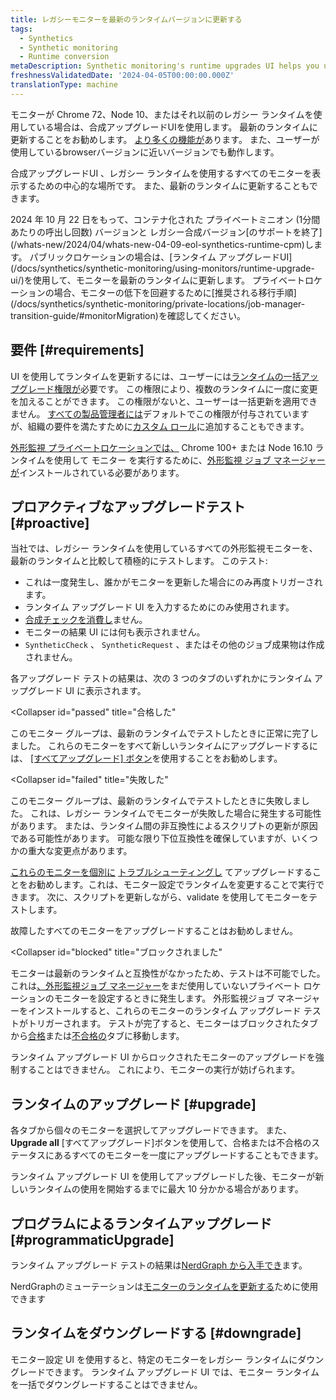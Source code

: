 ```yaml
---
title: レガシーモニターを最新のランタイムバージョンに更新する
tags:
  - Synthetics
  - Synthetic monitoring
  - Runtime conversion
metaDescription: Synthetic monitoring's runtime upgrades UI helps you update legacy monitors to the latest runtimes.
freshnessValidatedDate: '2024-04-05T00:00:00.000Z'
translationType: machine
---
```


モニターが Chrome 72、Node 10、またはそれ以前のレガシー ランタイムを使用している場合は、合成アップグレードUIを使用します。 最新のランタイムに更新することをお勧めします。 [より多くの機能が](/docs/synthetics/synthetic-monitoring/using-monitors/new-runtime/)あります。 また、ユーザーが使用しているbrowserバージョンに近いバージョンでも動作します。

合成アップグレードUI 、レガシー ランタイムを使用するすべてのモニターを表示するための中心的な場所です。 また、最新のランタイムに更新することもできます。

<Callout variant="important">
  2024 年 10 月 22 日をもって、コンテナ化された プライベートミニオン (1分間あたりの呼出し回数) バージョンと レガシー合成バージョン[のサポートを終了](/whats-new/2024/04/whats-new-04-09-eol-synthetics-runtime-cpm)します。 パブリックロケーションの場合は、[ランタイム アップグレードUI](/docs/synthetics/synthetic-monitoring/using-monitors/runtime-upgrade-ui/)を使用して、モニターを最新のランタイムに更新します。 プライベートロケーションの場合、モニターの低下を回避するために[推奨される移行手順](/docs/synthetics/synthetic-monitoring/private-locations/job-manager-transition-guide/#monitorMigration)を確認してください。
</Callout>

## 要件 [#requirements]

UI を使用してランタイムを更新するには、ユーザーには[ランタイムの一括アップグレード権限が](/docs/accounts/accounts-billing/new-relic-one-user-management/user-permissions/#synthetics)必要です。 この権限により、複数のランタイムに一度に変更を加えることができます。 この権限がないと、ユーザーは一括更新を適用できません。 [すべての製品管理者には](/docs/accounts/accounts-billing/new-relic-one-user-management/user-management-concepts/#standard-roles)デフォルトでこの権限が付与されていますが、組織の要件を満たすために[カスタム ロール](/docs/accounts/accounts-billing/new-relic-one-user-management/user-management-concepts/#roles)に追加することもできます。

[外形監視 プライベートロケーションでは、](/docs/synthetics/synthetic-monitoring/private-locations/private-locations-overview-monitor-internal-sites-add-new-locations/) Chrome 100+ または Node 16.10 ランタイムを使用して モニター を実行するために、[外形監視 ジョブ マネージャーが](/docs/synthetics/synthetic-monitoring/private-locations/job-manager-transition-guide/)インストールされている必要があります。

## プロアクティブなアップグレードテスト [#proactive]

当社では、レガシー ランタイムを使用しているすべての外形監視モニターを、最新のランタイムと比較して積極的にテストします。 このテスト:

* これは一度発生し、誰かがモニターを更新した場合にのみ再度トリガーされます。
* ランタイム アップグレード UI を入力するためにのみ使用されます。
* [合成チェックを消費し](/docs/synthetics/synthetic-monitoring/getting-started/monitor-limits/#edition-limits)ません。
* モニターの結果 UI には何も表示されません。
* `SyntheticCheck` 、 `SyntheticRequest` 、またはその他のジョブ成果物は作成されません。

各アップグレード テストの結果は、次の 3 つのタブのいずれかにランタイム アップグレード UI に表示されます。

<Collapser
  id="passed"
  title="合格した"
>
  このモニター グループは、最新のランタイムでテストしたときに正常に完了しました。 これらのモニターをすべて新しいランタイムにアップグレードするには、 [\[すべてアップグレード\] ボタン](#upgrade)を使用することをお勧めします。
</Collapser>

<Collapser
  id="failed"
  title="失敗した"
>
  このモニター グループは、最新のランタイムでテストしたときに失敗しました。 これは、レガシー ランタイムでモニターが失敗した場合に発生する可能性があります。 または、ランタイム間の非互換性によるスクリプトの更新が原因である可能性があります。 可能な限り下位互換性を確保していますが、いくつかの重大な変更点があります。

  [これらのモニターを個別に](/docs/synthetics/synthetic-monitoring/using-monitors/new-runtime/#runtime-convert) [トラブルシューティングし](/docs/synthetics/synthetic-monitoring/troubleshooting/runtime-upgrade-troubleshooting/) てアップグレードすることをお勧めします。これは、モニター設定でランタイムを変更することで実行できます。 次に、スクリプトを更新しながら、validate を使用してモニターをテストします。

  <Callout variant="tip">
    故障したすべてのモニターをアップグレードすることはお勧めしません。
  </Callout>
</Collapser>

<Collapser
  id="blocked"
  title="ブロックされました"
>
  モニターは最新のランタイムと互換性がなかったため、テストは不可能でした。 これは[、外形監視ジョブ マネージャー](#requirements)をまだ使用していないプライベート ロケーションのモニターを設定するときに発生します。 外形監視ジョブ マネージャーをインストールすると、これらのモニターのランタイム アップグレード テストがトリガーされます。 テストが完了すると、モニターはブロックされたタブから[合格](#passed)または[不合格の](#failed)タブに移動します。

  ランタイム アップグレード UI からロックされたモニターのアップグレードを強制することはできません。 これにより、モニターの実行が妨げられます。
</Collapser>

## ランタイムのアップグレード [#upgrade]

各タブから個々のモニターを選択してアップグレードできます。 また、 **Upgrade all** \[すべてアップグレード]ボタンを使用して、合格または不合格のステータスにあるすべてのモニターを一度にアップグレードすることもできます。

ランタイム アップグレード UI を使用してアップグレードした後、モニターが新しいランタイムの使用を開始するまでに最大 10 分かかる場合があります。

## プログラムによるランタイムアップグレード [#programmaticUpgrade]

ランタイム アップグレード テストの結果は[NerdGraph から入手でき](https://docs.newrelic.com/docs/apis/nerdgraph/examples/nerdgraph-synthetics-tutorial/#query-runtime-upgrade-status)ます。

NerdGraphのミューテーションは[モニターのランタイムを更新する](https://docs.newrelic.com/docs/apis/nerdgraph/examples/nerdgraph-synthetics-tutorial/#upgrade-monitor-runtime)ために使用できます

## ランタイムをダウングレードする [#downgrade]

モニター設定 UI を使用すると、特定のモニターをレガシー ランタイムにダウングレードできます。 ランタイム アップグレード UI では、モニター ランタイムを一括でダウングレードすることはできません。
